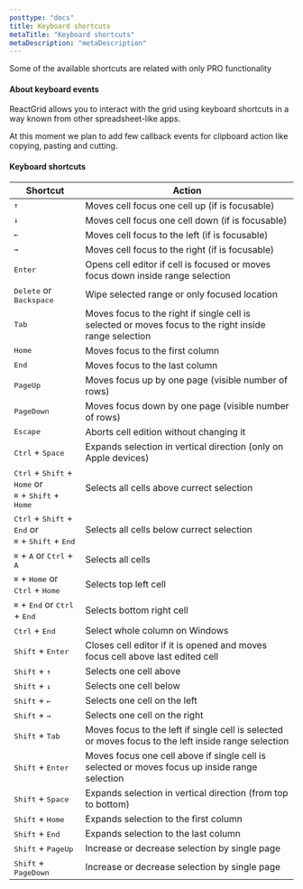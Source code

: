 ```yaml
---
posttype: "docs"
title: Keyboard shortcuts
metaTitle: "Keyboard shortcuts"
metaDescription: "metaDescription"
---
```


<Alert color="primary">
	<i class="fas fa-exclamation-circle pr-3"></i>
    Some of the available shortcuts are related with only PRO functionality
</Alert>

#### About keyboard events

ReactGrid allows you to interact with the grid using keyboard shortcuts in a way known from other spreadsheet-like apps. 

At this moment we plan to add few callback events for clipboard action like copying, pasting and cutting.

#### Keyboard shortcuts

| Shortcut                                                                                                              | Action                |
| ------------                                                                                                          | -------------         |
| <kbd>↑</kbd>                                                                                                          | Moves cell focus one cell up (if is focusable) | 
| <kbd>↓</kbd>                                                                                                          | Moves cell focus one cell down (if is focusable) | 
| <kbd>←</kbd>                                                                                                          | Moves cell focus to the left (if is focusable) | 
| <kbd>→</kbd>                                                                                                          | Moves cell focus to the right (if is focusable) | 
| <kbd>Enter</kbd>                                                                                                      | Opens cell editor if cell is focused or moves focus down inside range selection | 
| <kbd>Delete</kbd> or <kbd>Backspace</kbd>                                                                             | Wipe selected range or only focused location | 
| <kbd>Tab</kbd>                                                                                                        | Moves focus to the right if single cell is selected or moves focus to the right inside range selection | 
| <kbd>Home</kbd>                                                                                                       | Moves focus to the first column | 
| <kbd>End</kbd>                                                                                                        | Moves focus to the last column | 
| <kbd>PageUp</kbd>                                                                                                     | Moves focus up by one page (visible number of rows) | 
| <kbd>PageDown</kbd>                                                                                                   | Moves focus down by one page (visible number of rows) | 
| <kbd>Escape</kbd>                                                                                                     | Aborts cell edition without changing it | 
| <kbd>Ctrl</kbd> + <kbd>Space</kbd>                                                                                    | Expands selection in vertical direction (only on Apple devices) | 
| <kbd>Ctrl</kbd>  + <kbd>Shift</kbd> + <kbd>Home</kbd> or <br/> <kbd>⌘</kbd> + <kbd>Shift</kbd> + <kbd>Home</kbd>      | Selects all cells above currect selection | 
| <kbd>Ctrl</kbd> + <kbd>Shift</kbd> + <kbd>End</kbd> or <br/> <kbd>⌘</kbd> + <kbd>Shift</kbd> +  <kbd>End</kbd>        | Selects all cells below currect selection | 
| <kbd>⌘</kbd> + <kbd>A</kbd> or <kbd>Ctrl</kbd> + <kbd>A</kbd>                                                         | Selects all cells | 
| <kbd>⌘</kbd> + <kbd>Home</kbd> or <kbd>Ctrl</kbd> + <kbd>Home</kbd>                                                   | Selects top left cell | 
| <kbd>⌘</kbd> + <kbd>End</kbd> or <kbd>Ctrl</kbd> + <kbd>End</kbd>                                                     | Selects bottom right cell | 
| <kbd>Ctrl</kbd> + <kbd>End</kbd>                                                                                      | Select whole column on Windows | 
| <kbd>Shift</kbd> + <kbd>Enter</kbd>                                                                                   | Closes cell editor if it is opened and moves focus cell above last edited cell | 
| <kbd>Shift</kbd> + <kbd>↑</kbd>                                                                                       | Selects one cell above | 
| <kbd>Shift</kbd> + <kbd>↓</kbd>                                                                                       | Selects one cell below | 
| <kbd>Shift</kbd> + <kbd>←</kbd>                                                                                       | Selects one cell on the left | 
| <kbd>Shift</kbd> + <kbd>→</kbd>                                                                                       | Selects one cell on the right | 
| <kbd>Shift</kbd> + <kbd>Tab</kbd>                                                                                     | Moves focus to the left if single cell is selected or moves focus to the left inside range selection  | 
| <kbd>Shift</kbd> + <kbd>Enter</kbd>                                                                                   | Moves focus one cell above if single cell is selected or moves focus up inside range selection | 
| <kbd>Shift</kbd> + <kbd>Space</kbd>                                                                                   | Expands selection in vertical direction (from top to bottom)| 
| <kbd>Shift</kbd> + <kbd>Home</kbd>                                                                                    | Expands selection to the first column | 
| <kbd>Shift</kbd> + <kbd>End</kbd>                                                                                     | Expands selection to the last column | 
| <kbd>Shift</kbd> + <kbd>PageUp</kbd>                                                                                  | Increase or decrease selection by single page | 
| <kbd>Shift</kbd> + <kbd>PageDown</kbd>                                                                                | Increase or decrease selection by single page | 